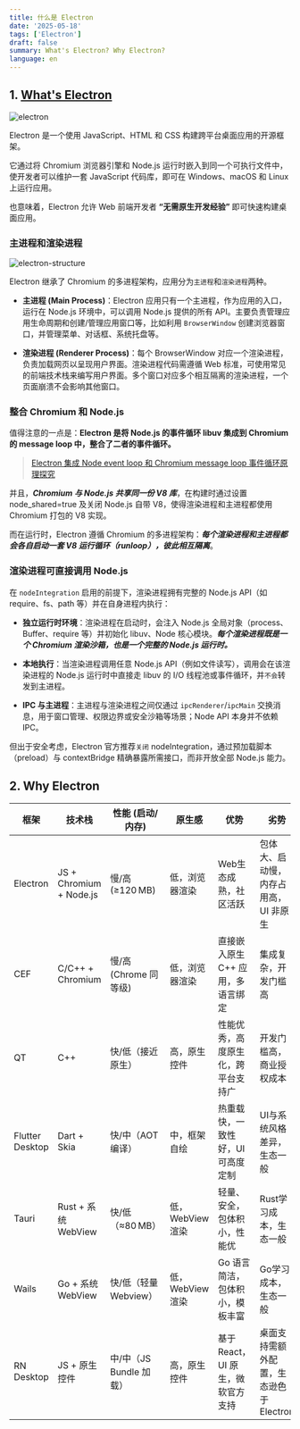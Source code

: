 ```yaml
---
title: 什么是 Electron
date: '2025-05-18'
tags: ['Electron']
draft: false
summary: What's Electron? Why Electron?
language: en
---
```


<TOCInline toc={props.toc} asDisclosure />

## 1. [What's Electron](https://www.electronjs.org/)

![electron](/static/images/electron/01.png)

Electron 是一个使用 JavaScript、HTML 和 CSS 构建跨平台桌面应用的开源框架。

它通过将 Chromium 浏览器引擎和 Node.js 运行时嵌入到同一个可执行文件中，使开发者可以维护一套 JavaScript 代码库，即可在 Windows、macOS 和 Linux 上运行应用。

也意味着，Electron 允许 Web 前端开发者 **“无需原生开发经验”** 即可快速构建桌面应用。

### 主进程和渲染进程

![electron-structure](/static/images/electron/02.png)

Electron 继承了 Chromium 的多进程架构，应用分为`主进程`和`渲染进程`两种。

- **主进程 (Main Process)**：Electron 应用只有一个主进程，作为应用的入口，运行在 Node.js 环境中，可以调用 Node.js 提供的所有 API。主要负责管理应用生命周期和创建/管理应用窗口等，比如利用 `BrowserWindow` 创建浏览器窗口，并管理菜单、对话框、系统托盘等。

- **渲染进程 (Renderer Process)**：每个 BrowserWindow 对应一个渲染进程，负责加载网页以呈现用户界面。渲染进程代码需遵循 Web 标准，可使用常见的前端技术栈来编写用户界面。多个窗口对应多个相互隔离的渲染进程，一个页面崩溃不会影响其他窗口。

### 整合 Chromium 和 Node.js

值得注意的一点是：**Electron 是将 Node.js 的事件循环 libuv 集成到 Chromium 的 message loop 中，整合了二者的事件循环。**

> [Electron 集成 Node event loop 和 Chromium message loop 事件循环原理探究](https://juejin.cn/post/7153280595412385805)

并且，**_Chromium 与 Node.js 共享同一份 V8 库_**，在构建时通过设置 node_shared=true 及关闭 Node.js 自带 V8，使得渲染进程和主进程都使用 Chromium 打包的 V8 实现。

而在运行时，Electron 遵循 Chromium 的多进程架构：**_每个渲染进程和主进程都会各自启动一套 V8 运行循环（runloop），彼此相互隔离_**。

### 渲染进程可直接调用 Node.js

在 `nodeIntegration` 启用的前提下，渲染进程拥有完整的 Node.js API（如 require、fs、path 等）并在自身进程内执行：

- **独立运行时环境**：渲染进程在启动时，会注入 Node.js 全局对象（process、Buffer、require 等）并初始化 libuv、Node 核心模块。**_每个渲染进程既是一个 Chromium 渲染沙箱，也是一个完整的 Node.js 运行时。_**

- **本地执行**：当渲染进程调用任意 Node.js API（例如文件读写），调用会在该渲染进程的 Node.js 运行时中直接走 libuv 的 I/O 线程池或事件循环，并`不会`转发到主进程。

- **IPC 与主进程**：主进程与渲染进程之间仅通过 `ipcRenderer`/`ipcMain` 交换消息，用于窗口管理、权限边界或安全沙箱等场景；Node API 本身并不依赖 IPC。

但出于安全考虑，Electron 官方推荐`关闭` nodeIntegration，通过预加载脚本（preload）与 contextBridge 精确暴露所需接口，而非开放全部 Node.js 能力。

## 2. Why Electron

| 框架            | 技术栈                  | 性能 (启动/内存)        | 原生感           | 优势                               | 劣势                                   |
| --------------- | ----------------------- | ----------------------- | ---------------- | ---------------------------------- | -------------------------------------- |
| Electron        | JS + Chromium + Node.js | 慢/高 (≥120 MB)         | 低，浏览器渲染   | Web生态成熟，社区活跃              | 包体大、启动慢，内存占用高，UI 非原生  |
| CEF             | C/C++ + Chromium        | 慢/高 (Chrome 同等级)   | 低，浏览器渲染   | 直接嵌入原生 C++ 应用，多语言绑定  | 集成复杂，开发门槛高                   |
| QT              | C++                     | 快/低（接近原生）       | 高，原生控件     | 性能优秀，高度原生化，跨平台支持广 | 开发门槛高，商业授权成本               |
| Flutter Desktop | Dart + Skia             | 快/中（AOT 编译）       | 中，框架自绘     | 热重载快，一致性好，UI 可高度定制  | UI与系统风格差异，生态一般             |
| Tauri           | Rust + 系统 WebView     | 快/低（≈80 MB）         | 低，WebView 渲染 | 轻量、安全，包体积小，性能优       | Rust学习成本，生态一般                 |
| Wails           | Go + 系统 WebView       | 快/低（轻量Webview）    | 低，WebView 渲染 | Go 语言简洁，包体积小，模板丰富    | Go学习成本，生态一般                   |
| RN Desktop      | JS + 原生控件           | 中/中（JS Bundle 加载） | 高，原生控件     | 基于React，UI 原生，微软官方支持   | 桌面支持需额外配置，生态逊色于Electron |
